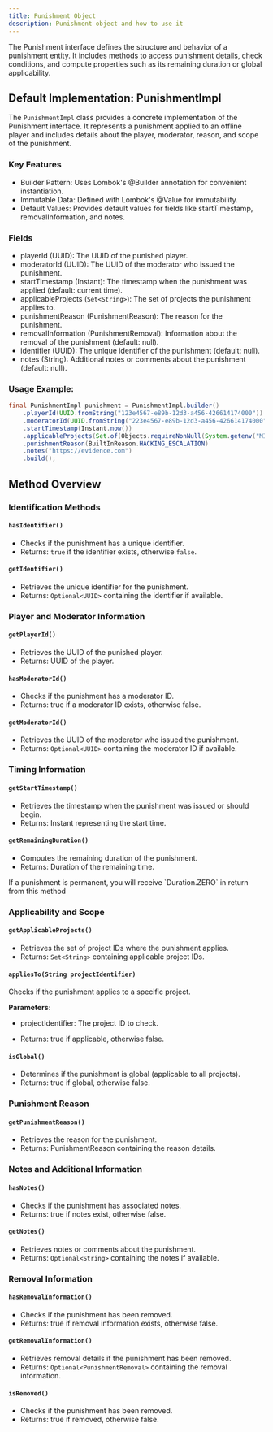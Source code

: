 ```yaml
---
title: Punishment Object
description: Punishment object and how to use it
---
```


The Punishment interface defines the structure and behavior of a punishment entity. It includes methods to access punishment details, check conditions, and compute properties such as its remaining duration or global applicability.

## Default Implementation: PunishmentImpl

The `PunishmentImpl` class provides a concrete implementation of the Punishment interface. It represents a punishment applied to an offline player and includes details about the player, moderator, reason, and scope of the punishment.

### Key Features

- Builder Pattern: Uses Lombok's @Builder annotation for convenient instantiation.
- Immutable Data: Defined with Lombok's @Value for immutability.
- Default Values: Provides default values for fields like startTimestamp, removalInformation, and notes.

### Fields
- playerId (UUID): The UUID of the punished player.
- moderatorId (UUID): The UUID of the moderator who issued the punishment.
- startTimestamp (Instant): The timestamp when the punishment was applied (default: current time).
- applicableProjects (`Set<String>`): The set of projects the punishment applies to.
- punishmentReason (PunishmentReason): The reason for the punishment.
- removalInformation (PunishmentRemoval): Information about the removal of the punishment (default: null).
- identifier (UUID): The unique identifier of the punishment (default: null).
- notes (String): Additional notes or comments about the punishment (default: null).

### Usage Example:
```java
final PunishmentImpl punishment = PunishmentImpl.builder()
    .playerId(UUID.fromString("123e4567-e89b-12d3-a456-426614174000"))
    .moderatorId(UUID.fromString("223e4567-e89b-12d3-a456-426614174000"))
    .startTimestamp(Instant.now())
    .applicableProjects(Set.of(Objects.requireNonNull(System.getenv("MINEPLEX_PROJECT_ID"))))
    .punishmentReason(BuiltInReason.HACKING_ESCALATION)
    .notes("https://evidence.com")
    .build();
```

## Method Overview

### Identification Methods

#### `hasIdentifier()`
- Checks if the punishment has a unique identifier.
- Returns: `true` if the identifier exists, otherwise `false`.

#### `getIdentifier()`
- Retrieves the unique identifier for the punishment.
- Returns: `Optional<UUID>` containing the identifier if available.

### Player and Moderator Information

#### `getPlayerId()`
- Retrieves the UUID of the punished player.
- Returns: UUID of the player.

#### `hasModeratorId()`
- Checks if the punishment has a moderator ID.
- Returns: true if a moderator ID exists, otherwise false.

#### `getModeratorId()`
- Retrieves the UUID of the moderator who issued the punishment.
- Returns: `Optional<UUID>` containing the moderator ID if available.

### Timing Information

#### `getStartTimestamp()`
- Retrieves the timestamp when the punishment was issued or should begin.
- Returns: Instant representing the start time.

#### `getRemainingDuration()`
- Computes the remaining duration of the punishment.
- Returns: Duration of the remaining time.

<Note title="Important Note" type="danger" >
If a punishment is permanent, you will receive `Duration.ZERO` in return from this method
</Note>

### Applicability and Scope

#### `getApplicableProjects()`
- Retrieves the set of project IDs where the punishment applies.
- Returns: `Set<String>` containing applicable project IDs.

#### `appliesTo(String projectIdentifier)`
Checks if the punishment applies to a specific project.

**Parameters:**
- projectIdentifier: The project ID to check.

- Returns: true if applicable, otherwise false.

#### `isGlobal()`
- Determines if the punishment is global (applicable to all projects).
- Returns: true if global, otherwise false.

### Punishment Reason

#### `getPunishmentReason()`
- Retrieves the reason for the punishment.
- Returns: PunishmentReason containing the reason details.

### Notes and Additional Information

#### `hasNotes()`
- Checks if the punishment has associated notes.
- Returns: true if notes exist, otherwise false.

#### `getNotes()`
- Retrieves notes or comments about the punishment.
- Returns: `Optional<String>` containing the notes if available.

### Removal Information

#### `hasRemovalInformation()`
- Checks if the punishment has been removed.
- Returns: true if removal information exists, otherwise false.

#### `getRemovalInformation()`
- Retrieves removal details if the punishment has been removed.
- Returns: `Optional<PunishmentRemoval>` containing the removal information.

#### `isRemoved()`
- Checks if the punishment has been removed.
- Returns: true if removed, otherwise false.